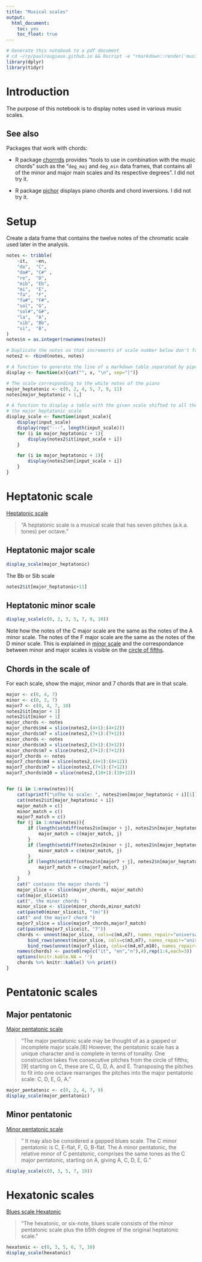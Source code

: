 ```yaml
---
title: "Musical scales"
output: 
  html_document: 
    toc: yes
    toc_float: true
---
```



```r
# Generate this notebook to a pdf document
# cd ~/rp/paulrougieux.github.io && Rscript -e "rmarkdown::render('musical_scales.Rmd', 'pdf_document')"
library(dplyr)
library(tidyr)
```

# Introduction

The purpose of this notebook is to display notes used in various music
scales.


## See also

Packages that work with chords:

- R package [chorrrds](https://github.com/r-music/chorrrds) provides "tools to
  use in combination with the music chords" such as the "`deg_maj` and
  `deg_min` data frames, that contains all of the minor and major main scales
  and its respective degrees". I did not try it. 

- R package [pichor](https://mikl.dk/post/2019-07-27-pichor/) displays piano
  chords and chord inversions. I did not try it.


# Setup

Create a data frame that contains the twelve notes of the chromatic scale used later in the analysis.

```r
notes <- tribble(
    ~it,   ~en, 
    "do",  "C",
    "do#", "C#" ,
    "re",  "D",
    "mib", "Eb",
    "mi",  "E",
    "fa",  "F",
    "fa#", "F#",
    "sol", "G",
    "sol#","G#",
    "la",  "A",
    "sib", "Bb",
    "si",  "B",
)
notes$n = as.integer(rownames(notes))

# Duplicate the notes so that increments of scale number below don't fall out of the range.
notes2 <- rbind(notes, notes)

# A function to generate the line of a markdown table separated by pipes "|"
display <- function(x){cat("", x, "\n", sep="|")}

# The scale corresponding to the white notes of the piano
major_heptatonic <- c(0, 2, 4, 5, 7, 9, 11)
notes[major_heptatonic + 1,]

# A function to display a table with the given scale shifted to all the note of
# the major heptatonic scale
display_scale <- function(input_scale){
    display(input_scale)
    display(rep("---", length(input_scale)))
    for (i in major_heptatonic + 1){
        display(notes2$it[input_scale + i])
    }

    for (i in major_heptatonic + 1){
        display(notes2$en[input_scale + i])
    }
}
```

# Heptatonic scale

[Heptatonic scale](https://en.wikipedia.org/wiki/Heptatonic_scale)

> "A heptatonic scale is a musical scale that has seven pitches (a.k.a. tones)
> per octave. "

## Heptatonic major scale

```r
display_scale(major_heptatonic)
```

The Bb or Sib scale
```r
notes2$it[major_heptatonic+11]
```

## Heptatonic minor scale

```r
display_scale(c(0, 2, 3, 5, 7, 8, 10))
```

Note how the notes of the C major scale are the same as the notes of the A
minor scale. The notes of the F major scale are the same as the notes of the D
minor scale. This is explained in [minor
scale](https://en.wikipedia.org/wiki/Minor_scale) and the correspondance
between minor and major scales is visible on the [circle of
fifths](https://en.wikipedia.org/wiki/Circle_of_fifths).


## Chords in the scale of

For each scale, show the major, minor and 7 chords that are in that scale.

```r
major <- c(0, 4, 7)
minor <- c(0, 3, 7)
major7 <- c(0, 4, 7, 10)
notes2$it[major + 1]
notes2$it[minor + 1]
major_chords <- notes
major_chords$m4 = slice(notes2,(4+1):(4+12))
major_chords$m7 = slice(notes2,(7+1):(7+12))
minor_chords <- notes
minor_chords$m3 = slice(notes2,(3+1):(3+12))
minor_chords$m7 = slice(notes2,(7+1):(7+12))
major7_chords <- notes
major7_chords$m4 = slice(notes2,(4+1):(4+12))
major7_chords$m7 = slice(notes2,(7+1):(7+12))
major7_chords$m10 = slice(notes2,(10+1):(10+12))


for (i in 1:nrow(notes)){
    cat(sprintf("\nThe %s scale: ", notes2$en[major_heptatonic + i][1]))
    cat(notes2$it[major_heptatonic + i])
    major_match = c()
    minor_match = c()
    major7_match = c()
    for (j in 1:nrow(notes)){
        if (length(setdiff(notes2$n[major + j], notes2$n[major_heptatonic + i])) == 0L){
            major_match = c(major_match, j)
        }
        if (length(setdiff(notes2$n[minor + j], notes2$n[major_heptatonic + i])) == 0L){
            minor_match = c(minor_match, j)
        }
        if (length(setdiff(notes2$n[major7 + j], notes2$n[major_heptatonic + i])) == 0L){
            major7_match = c(major7_match, j)
        }
    }
    cat(" contains the major chords ")
    major_slice <- slice(major_chords, major_match)
    cat(major_slice$it)
    cat(", the minor chords ")
    minor_slice <- slice(minor_chords,minor_match)
    cat(paste0(minor_slice$it, "(m)"))
    cat(" and the major7 chord ")
    major7_slice = slice(major7_chords,major7_match)
    cat(paste0(major7_slice$it, "7"))
    chords <- unnest(major_slice, cols=c(m4,m7), names_repair="universal") %>%
        bind_rows(unnest(minor_slice, cols=c(m3,m7), names_repair="universal")) %>%
        bind_rows(unnest(major7_slice, cols=c(m4,m7,m10), names_repair="universal"))
    names(chords) <- paste0(rep(c("it", "en","n"),4),rep(1:4,each=3))
    options(knitr.kable.NA = '')
    chords %>% knitr::kable() %>% print()
}

```


# Pentatonic scales

## Major pentatonic

[Major pentatonic scale](https://en.wikipedia.org/wiki/Pentatonic_scale#Major_pentatonic_scale)

> "The major pentatonic scale may be thought of as a gapped or incomplete major
> scale.[8] However, the pentatonic scale has a unique character and is
> complete in terms of tonality. One construction takes five consecutive
> pitches from the circle of fifths;[9] starting on C, these are C, G, D, A,
> and E. Transposing the pitches to fit into one octave rearranges the pitches
> into the major pentatonic scale: C, D, E, G, A."


```r
major_pentatonic <- c(0, 2, 4, 7, 9)
display_scale(major_pentatonic)
```

## Minor pentatonic

[Minor pentatonic
scale](https://en.wikipedia.org/wiki/Pentatonic_scale#Minor_pentatonic_scale)

> " It may also be considered a gapped blues scale. The C minor pentatonic
> is C, E-flat, F, G, B-flat. The A minor pentatonic, the relative minor of C
> pentatonic, comprises the same tones as the C major pentatonic, starting on
> A, giving A, C, D, E, G."

```r
display_scale(c(0, 3, 5, 7, 10))
```


# Hexatonic scales

[Blues scale Hexatonic](https://en.wikipedia.org/wiki/Blues_scale#Hexatonic)

> "The hexatonic, or six-note, blues scale consists of the minor pentatonic
> scale plus the b5th degree of the original heptatonic scale." 

```r
hexatonic <- c(0, 3, 5, 6, 7, 10)
display_scale(hexatonic)
```

